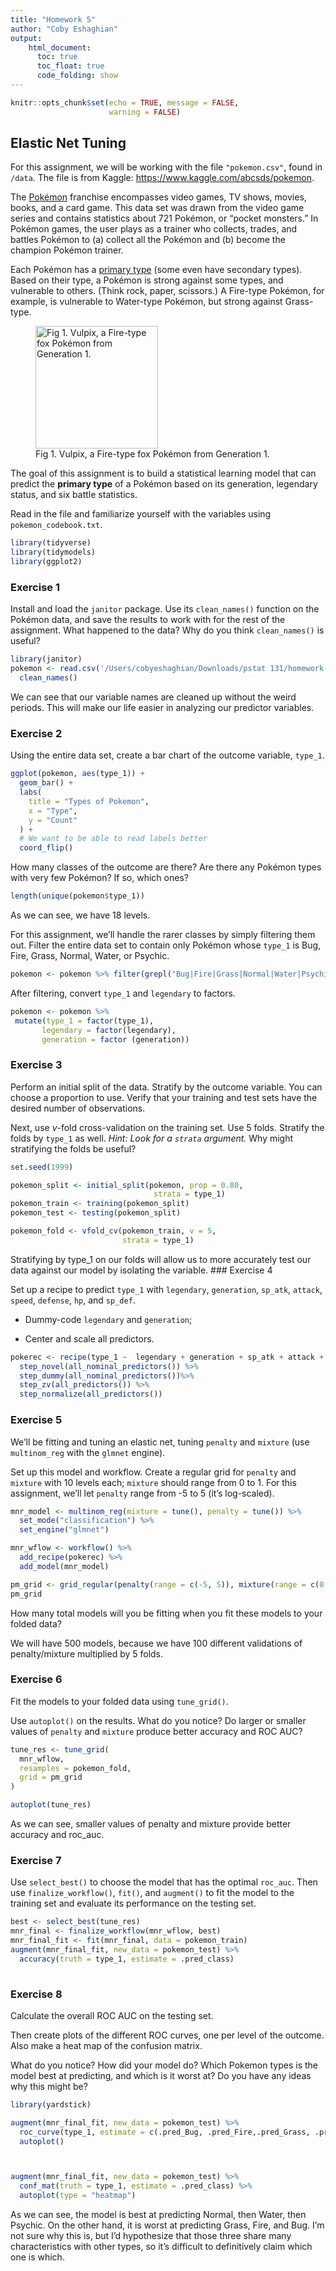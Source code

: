 ```yaml
---
title: "Homework 5"
author: "Coby Eshaghian"
output:
    html_document:
      toc: true
      toc_float: true
      code_folding: show
---
```


```r
knitr::opts_chunk$set(echo = TRUE, message = FALSE,
                      warning = FALSE)
```

## Elastic Net Tuning

For this assignment, we will be working with the file `"pokemon.csv"`, found in `/data`. The file is from Kaggle: <https://www.kaggle.com/abcsds/pokemon>.

The [Pokémon](https://www.pokemon.com/us/) franchise encompasses video games, TV shows, movies, books, and a card game. This data set was drawn from the video game series and contains statistics about 721 Pokémon, or "pocket monsters." In Pokémon games, the user plays as a trainer who collects, trades, and battles Pokémon to (a) collect all the Pokémon and (b) become the champion Pokémon trainer.

Each Pokémon has a [primary type](https://bulbapedia.bulbagarden.net/wiki/Type) (some even have secondary types). Based on their type, a Pokémon is strong against some types, and vulnerable to others. (Think rock, paper, scissors.) A Fire-type Pokémon, for example, is vulnerable to Water-type Pokémon, but strong against Grass-type.

![Fig 1. Vulpix, a Fire-type fox Pokémon from Generation 1.](images/vulpix.png){width="196"}

The goal of this assignment is to build a statistical learning model that can predict the **primary type** of a Pokémon based on its generation, legendary status, and six battle statistics.

Read in the file and familiarize yourself with the variables using `pokemon_codebook.txt`.

```r
library(tidyverse)
library(tidymodels)
library(ggplot2)
```


### Exercise 1

Install and load the `janitor` package. Use its `clean_names()` function on the Pokémon data, and save the results to work with for the rest of the assignment. What happened to the data? Why do you think `clean_names()` is useful?

```r
library(janitor)
pokemon <- read.csv('/Users/cobyeshaghian/Downloads/pstat 131/homework-5/pokemon.csv') %>%
  clean_names()


```
We can see that our variable names are cleaned up without the weird periods. This will make our life easier in analyzing our predictor variables.

### Exercise 2

Using the entire data set, create a bar chart of the outcome variable, `type_1`.

```r
ggplot(pokemon, aes(type_1)) +
  geom_bar() +
  labs(
    title = "Types of Pokemon",
    x = "Type",
    y = "Count"
  ) +
  # We want to be able to read labels better
  coord_flip()
```


How many classes of the outcome are there? Are there any Pokémon types with very few Pokémon? If so, which ones?

```r
length(unique(pokemon$type_1))
```
As we can see, we have 18 levels. 

For this assignment, we'll handle the rarer classes by simply filtering them out. Filter the entire data set to contain only Pokémon whose `type_1` is Bug, Fire, Grass, Normal, Water, or Psychic.

```r
pokemon <- pokemon %>% filter(grepl("Bug|Fire|Grass|Normal|Water|Psychic", type_1))

```


After filtering, convert `type_1` and `legendary` to factors.

```r
pokemon <- pokemon %>%
 mutate(type_1 = factor(type_1), 
       legendary = factor(legendary),
       generation = factor (generation))

```


### Exercise 3

Perform an initial split of the data. Stratify by the outcome variable. You can choose a proportion to use. Verify that your training and test sets have the desired number of observations.

Next, use *v*-fold cross-validation on the training set. Use 5 folds. Stratify the folds by `type_1` as well. *Hint: Look for a `strata` argument.* Why might stratifying the folds be useful?

```r
set.seed(1999)

pokemon_split <- initial_split(pokemon, prop = 0.80,
                                strata = type_1)
pokemon_train <- training(pokemon_split)
pokemon_test <- testing(pokemon_split)

pokemon_fold <- vfold_cv(pokemon_train, v = 5,
                         strata = type_1)
```

Stratifying by type_1 on our folds will allow us to more accurately test our data against our model by isolating the variable. 
### Exercise 4

Set up a recipe to predict `type_1` with `legendary`, `generation`, `sp_atk`, `attack`, `speed`, `defense`, `hp`, and `sp_def`.

- Dummy-code `legendary` and `generation`;

- Center and scale all predictors.

```r
pokerec <- recipe(type_1 ~  legendary + generation + sp_atk + attack + speed + defense + hp + sp_def, data = pokemon_train) %>% 
  step_novel(all_nominal_predictors()) %>%
  step_dummy(all_nominal_predictors())%>% 
  step_zv(all_predictors()) %>%
  step_normalize(all_predictors())
```

### Exercise 5

We'll be fitting and tuning an elastic net, tuning `penalty` and `mixture` (use `multinom_reg` with the `glmnet` engine).

Set up this model and workflow. Create a regular grid for `penalty` and `mixture` with 10 levels each; `mixture` should range from 0 to 1. For this assignment, we'll let `penalty` range from -5 to 5 (it's log-scaled).

```r
mnr_model <- multinom_reg(mixture = tune(), penalty = tune()) %>% 
  set_mode("classification") %>% 
  set_engine("glmnet")

mnr_wflow <- workflow() %>% 
  add_recipe(pokerec) %>% 
  add_model(mnr_model)

pm_grid <- grid_regular(penalty(range = c(-5, 5)), mixture(range = c(0,1)), levels = 10)
pm_grid
```


How many total models will you be fitting when you fit these models to your folded data?

We will have 500 models, because we have 100 different validations of penalty/mixture multiplied by 5 folds.

### Exercise 6

Fit the models to your folded data using `tune_grid()`.

Use `autoplot()` on the results. What do you notice? Do larger or smaller values of `penalty` and `mixture` produce better accuracy and ROC AUC?

```r
tune_res <- tune_grid(
  mnr_wflow,
  resamples = pokemon_fold, 
  grid = pm_grid
)
```

```r
autoplot(tune_res)
```
As we can see, smaller values of penalty and mixture provide better accuracy and roc_auc. 

### Exercise 7

Use `select_best()` to choose the model that has the optimal `roc_auc`. Then use `finalize_workflow()`, `fit()`, and `augment()` to fit the model to the training set and evaluate its performance on the testing set.

```r
best <- select_best(tune_res)
mnr_final <- finalize_workflow(mnr_wflow, best)
mnr_final_fit <- fit(mnr_final, data = pokemon_train)
augment(mnr_final_fit, new_data = pokemon_test) %>%
  accuracy(truth = type_1, estimate = .pred_class)
  
```


### Exercise 8

Calculate the overall ROC AUC on the testing set.

Then create plots of the different ROC curves, one per level of the outcome. Also make a heat map of the confusion matrix.

What do you notice? How did your model do? Which Pokemon types is the model best at predicting, and which is it worst at? Do you have any ideas why this might be?

```r
library(yardstick)

augment(mnr_final_fit, new_data = pokemon_test) %>%
  roc_curve(type_1, estimate = c(.pred_Bug, .pred_Fire,.pred_Grass, .pred_Normal, .pred_Psychic, .pred_Water)) %>%
  autoplot()



augment(mnr_final_fit, new_data = pokemon_test) %>%
  conf_mat(truth = type_1, estimate = .pred_class) %>%
  autoplot(type = "heatmap")
```
As we can see, the model is best at predicting Normal, then Water, then Psychic. On the other hand, it is worst at predicting Grass, Fire, and Bug. I'm not sure why this is, but I'd hypothesize that those three share many characteristics with other types, so it's difficult to definitively claim which one is which. 

